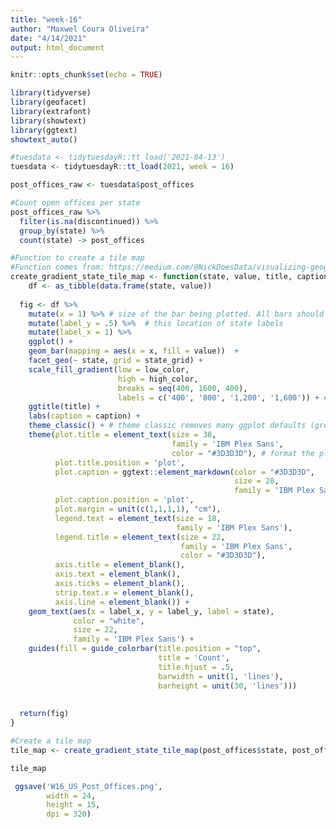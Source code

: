 ```yaml
---
title: "week-16"
author: "Maxwel Coura Oliveira"
date: "4/14/2021"
output: html_document
---
```


```r
knitr::opts_chunk$set(echo = TRUE)
```


```r
library(tidyverse)
library(geofacet)
library(extrafont)
library(showtext)
library(ggtext)
showtext_auto()
```


```r
#tuesdata <- tidytuesdayR::tt_load('2021-04-13')
tuesdata <- tidytuesdayR::tt_load(2021, week = 16)
```


```r
post_offices_raw <- tuesdata$post_offices
```


```r
#Count open offices per state
post_offices_raw %>%
  filter(is.na(discontinued)) %>%
  group_by(state) %>%
  count(state) -> post_offices
```


```r
#Function to create a tile map
#Function comes from: https://medium.com/@NickDoesData/visualizing-geographic-data-in-r-fb2e0f5b59c5
create_gradient_state_tile_map <- function(state, value, title, caption, legend_title, low_color = '#1EBAC2', high_color = "#FF6C47", state_grid = 'us_state_grid2') {
    df <- as_tibble(data.frame(state, value))
  
  fig <- df %>% 
    mutate(x = 1) %>% # size of the bar being plotted. All bars should be same size to make perfect squares
    mutate(label_y = .5) %>%  # this location of state labels
    mutate(label_x = 1) %>% 
    ggplot() +
    geom_bar(mapping = aes(x = x, fill = value))  +
    facet_geo(~ state, grid = state_grid) +
    scale_fill_gradient(low = low_color,
                        high = high_color,
                        breaks = seq(400, 1600, 400),
                        labels = c('400', '800', '1,200', '1,600')) + # creates shading pattern
    ggtitle(title) +
    labs(caption = caption) +
    theme_classic() + # theme classic removes many ggplot defaults (grey background, etc)
    theme(plot.title = element_text(size = 38,
                                    family = 'IBM Plex Sans',
                                    color = "#3D3D3D"), # format the plot
          plot.title.position = 'plot',
          plot.caption = ggtext::element_markdown(color = "#3D3D3D", 
                                                  size = 20,
                                                  family = 'IBM Plex Sans'),
          plot.caption.position = 'plot',
          plot.margin = unit(c(1,1,1,1), "cm"),
          legend.text = element_text(size = 18,
                                     family = 'IBM Plex Sans'),
          legend.title = element_text(size = 22,
                                      family = 'IBM Plex Sans',
                                      color = "#3D3D3D"),
          axis.title = element_blank(),
          axis.text = element_blank(),
          axis.ticks = element_blank(),
          strip.text.x = element_blank(),
          axis.line = element_blank()) +
    geom_text(aes(x = label_x, y = label_y, label = state), 
              color = "white",
              size = 22,
              family = 'IBM Plex Sans') +
    guides(fill = guide_colorbar(title.position = "top",
                                 title = 'Count',
                                 title.hjust = .5, 
                                 barwidth = unit(1, 'lines'), 
                                 barheight = unit(30, 'lines')))
    
  
  return(fig)
}
```


```r
#Create a tile map
tile_map <- create_gradient_state_tile_map(post_offices$state, post_offices$n, title = 'US Post Offices by State \n', legend_title = "Count", caption = 'Graphic: **@luisfreii** | Source: **Cameron Blevins and Richard W. Helbock (2021)**')

tile_map
```

```r
 ggsave('W16_US_Post_Offices.png',
        width = 24,
        height = 15,
        dpi = 320)
```





